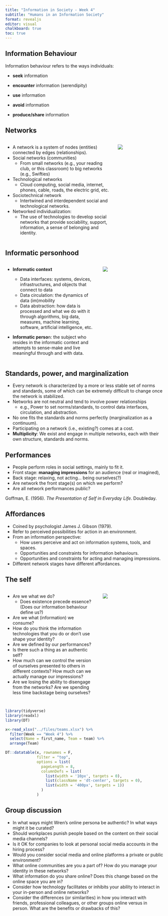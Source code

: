 ```yaml
---
title: "Information in Society - Week 4"
subtitle: "Humans in an Information Society"
format: revealjs
editor: visual
chalkboard: true
toc: true
---
```


## Information Behaviour {.smaller}

Information behaviour refers to the ways individuals:

-   **seek** information

-   **encounter** information (serendipity)

-   **use** information

-   **avoid** information

-   **produce/share** information

## Networks {.smaller}

::::: columns
::: {.column width="70%"}
-   A network is a system of nodes (entities) connected by edges (relationships).
-   Social networks (communities)
    -   From small networks (e.g., your reading club, or this classroom) to big networks (e.g., Swifties)
-   Technological networks
    -   Cloud computing, social media, internet, phones, cable, roads, the electric grid, etc.
-   Sociotechnical network
    -   Intertwined and interdependent social and technological networks.
-   Networked individualization:
    -   The use of technologies to develop social networks that provide sociability, support, information, a sense of belonging and identity.
:::

::: {.column width="30%"}
![](images/clipboard-4087434777.png)
:::
:::::

## Informatic personhood {.smaller}

::::: columns
::: {.column width="60%"}
-   **Informatic context**

    -   Data interfaces: systems, devices, infrastructures, and objects that connect to data
    -   Data circulation: the dynamics of data (im)mobility
    -   Data abstraction: how data is processed and what we do with it through algorithms, big data, measures, machine learning, software, artificial intelligence, etc.

-   **Informatic perso**n: the subject who resides in the informatic context and attempts to sense-make and live meaningful through and with data.
:::

::: {.column width="40%"}
![](images/clipboard-559121853.png){fig-align="center"}
:::
:::::

## Standards, power, and marginalization {.smaller}

-   Every network is characterized by a more or less stable set of norms and standards, some of which can be extremely difficult to change once the network is stabilized.
-   Networks are not neutral and tend to involve power relationships
    -   e.g., Power to set norms/standards, to control data interfaces, circulation, and abstraction.
-   No one fits the standards and norms perfectly (marginalization as a continuum).
-   Participating on a network (i.e., existing?) comes at a cost.
-   **Multiplicity**: We exist and engage in multiple networks, each with their own structure, standards and norms.

## Performances {.smaller}

-   People perform roles in social settings, mainly to fit it.
-   Front stage: **managing impressions** for an audience (real or imagined),
-   Back stage: relaxing, not acting... being ourselves(?)
-   Are network the front stage(s) on which we perform?
-   Are all network performances public?

Goffman, E. (1956). *The Presentation of Self in Everyday Life*. Doubleday.

## Affordances {.smaller}

-   Coined by psychologist James J. Gibson (1979).
-   Refer to perceived possibilities for action in an environment.
-   From an information perspective:
    -   How users perceive and act on information systems, tools, and spaces.
    -   Opportunities and constraints for information behaviours.
    -   Opportunities and constraints for acting and managing impressions.
-   Different network stages have different affordances.

## The self {.smaller}

::::: columns
::: {.column width="60%"}
-   Are we what we do?
    -   Does existence precede essence? (Does our information behaviour define us?)
-   Are we what (information) we consume?
-   How do you think the information technologies that you do or don’t use shape your identity?
-   Are we defined by our performances?
-   Is there such a thing as an authentic self?
-   How much can we control the version of ourselves presented to others in different contexts? How much can we actually manage our impressions?
-   Are we losing the ability to disengage from the networks? Are we spending less time backstage being ourselves?
:::

::: {.column width="40%"}
![](images/clipboard-2661843505.png)
:::
:::::

##  {.smaller}

```r
library(tidyverse)
library(readxl)
library(DT)

x<-read_xlsx("../files/teams.xlsx") %>%
  filter(Week == "Week 4") %>%  
  select(Name = first_name, Team = team) %>% 
  arrange(Team)

DT::datatable(x, rownames = F,
              filter = "top",
              options = list(
                pageLength = 8,
                columnDefs = list(
                  list(width = '10px', targets = 0),
                  list(className = 'dt-center', targets = 0),
                  list(width = '400px', targets = 1))
                )
              )
```

## Group discussion {.smaller}

-   In what ways might Wren’s online persona be authentic? In what ways might it be curated?  
-   Should workplaces punish people based on the content on their social media channels?
-   Is it OK for companies to look at personal social media accounts in the hiring process?
-   Would you consider social media and online platforms a private or public environment?
-   What online communities are you a part of? How do you manage your identity in these networks?
-   What information do you share online? Does this change based on the online space you are in?
-   Consider how technology facilitates or inhibits your ability to interact in your in-person and online networks?
-   Consider the differences (or similarities) in how you interact with friends, professional colleagues, or other groups online versus in person. What are the benefits or drawbacks of this?
